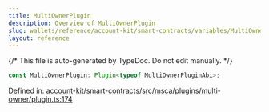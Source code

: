```yaml
---
title: MultiOwnerPlugin
description: Overview of MultiOwnerPlugin
slug: wallets/reference/account-kit/smart-contracts/variables/MultiOwnerPlugin
layout: reference
---
```


{/* This file is auto-generated by TypeDoc. Do not edit manually. */}

```ts
const MultiOwnerPlugin: Plugin<typeof MultiOwnerPluginAbi>;
```

Defined in: [account-kit/smart-contracts/src/msca/plugins/multi-owner/plugin.ts:174](https://github.com/alchemyplatform/aa-sdk/blob/0cc60e9f694c242d91befdaa2f26cdec3ee389c5/account-kit/smart-contracts/src/msca/plugins/multi-owner/plugin.ts#L174)
